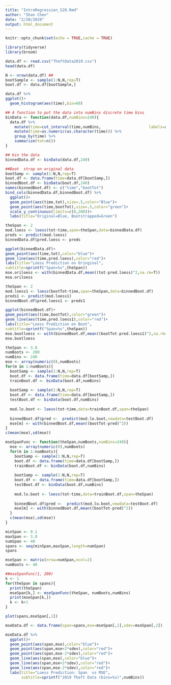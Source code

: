 ```yaml
---
title: "IntroRegression_S20.Rmd"
author: "Shan Chen"
date: "2/20/2020"
output: html_document
---
```

```r
knitr::opts_chunk$set(echo = TRUE,cache = TRUE)

library(tidyverse)
library(broom)

```

```r
data.df <- read.csv("TheftData2019.csv")
head(data.df)
```

```r
N <- nrow(data.df) ##
bootSample <- sample(1:N,N,rep=T)
boot.df <- data.df[bootSample,]
```

```r
data.df %>%
ggplot()+
  geom_histogram(aes(time),bin=60)
```

```r
## A function to put the data into numBins discrete time bins
binData <- function(data.df,numBins=240){
  data.df %>%
    mutate(time=cut_interval(time,numBins,                     labels=as.numeric((1:numBins)*24/numBins))) %>%
    mutate(time=as.numeric(as.character(time))) %>%
    group_by(time) %>%
    summarize(tot=n())
}

## bin the data  
binnedData.df <- binData(data.df,240)

##Boot  strap on original data
bootSamp <- sample(1:N,N,rep=T)
boot.df <- data.frame(time=data.df[bootSamp,])
binnedBoot.df <- binData(boot.df,240)
names(binnedBoot.df) <- c("time","bootTot")
bind_cols(binnedData.df,binnedBoot.df) %>%
  ggplot()+
  geom_point(aes(time,tot),size=.5,color="Blue")+
  geom_point(aes(time,bootTot),size=.5,color="green")+
  scale_y_continuous(limits=c(0,200))+
  labs(title="Original=Blue, Bootstrapped=Green")

```

```r
theSpan <- 2
mod.loess <- loess(tot~time,span=theSpan,data=binnedData.df)
preds <- predict(mod.loess)
binnedData.df$pred.loess <- preds

ggplot(binnedData.df)+
geom_point(aes(time,tot),color="blue")+
geom_line(aes(time,pred.loess),color="red")+
labs(title="Loess Prediction on Oringinal",
subtitle=sprintf("Span=%s",theSpan))
mse.oriloess <- with(binnedData.df,mean((tot-pred.loess)^2,na.rm=T))
mse.oriloess
```

```r
theSpan <- 2
mod.loess1 <- loess(bootTot~time,span=theSpan,data=binnedBoot.df)
preds1 <- predict(mod.loess1)
binnedBoot.df$pred.loess1 <- preds1

ggplot(binnedBoot.df)+
geom_point(aes(time,bootTot),color="green")+
geom_line(aes(time,pred.loess1),color="red")+
labs(title="Loess Prediction on Boot",
subtitle=sprintf("Span=%s",theSpan))
mse.bootloess <- with(binnedBoot.df,mean((bootTot-pred.loess1)^2,na.rm=T))
mse.bootloess
```

```r
theSpan <- 3.8
numBoots <- 200
numBins <- 240
mse <- array(numeric(0),numBoots)
for(m in 1:numBoots){
  bootSamp <- sample(1:N,N,rep=T)
  boot.df <- data.frame(time=data.df[bootSamp,])
  trainBoot.df <- binData(boot.df,numBins)
  
  bootSamp <- sample(1:N,N,rep=T)
  boot.df <- data.frame(time=data.df[bootSamp,])
  testBoot.df <- binData(boot.df,numBins)
  
  mod.lo.boot <- loess(tot~time,data=trainBoot.df,span=theSpan)
  
  binnedBoot.df$pred <-  predict(mod.lo.boot,newdata=testBoot.df)
  mse[m] <- with(binnedBoot.df,mean((bootTot-pred)^2)) 
}
c(mean(mse),sd(mse))

```
```r
mseSpanFunc <- function(theSpan,numBoots,numBins=240){
  mse <- array(numeric(0),numBoots)
  for(m in 1:numBoots){
    bootSamp <- sample(1:N,N,rep=T)
    boot.df <- data.frame(time=data.df[bootSamp,])
    trainBoot.df <- binData(boot.df,numBins)
    
    bootSamp <- sample(1:N,N,rep=T)
    boot.df <- data.frame(time=data.df[bootSamp,])
    testBoot.df <- binData(boot.df,numBins)
    
    mod.lo.boot <- loess(tot~time,data=trainBoot.df,span=theSpan)
    
    binnedBoot.df$pred <-  predict(mod.lo.boot,newdata=testBoot.df)
    mse[m] <- with(binnedBoot.df,mean((bootTot-pred)^2)) 
  }
  c(mean(mse),sd(mse)) 
}
```


```r
minSpan <- 0.1
maxSpan <- 3.0
numSpan <- 40
spans <- seq(minSpan,maxSpan,length=numSpan)
spans
```

```r
mseSpan <- matrix(nrow=numSpan,ncol=2)
numBoots <- 40

##mseSpanFunc(1, 200)
k <- 1
for(theSpan in spans){
  print(theSpan)
  mseSpan[k,] <- mseSpanFunc(theSpan, numBoots,numBins)
  print(mseSpan[k,])
  k <- k+1
}
```

```r
plot(spans,mseSpan[,1])
```

```r
mseData.df <- data.frame(span=spans,mse=mseSpan[,1],sdev=mseSpan[,2])
```

```r
mseData.df %>% 
  ggplot()+
  geom_point(aes(span,mse),color="blue")+
  geom_point(aes(span,mse+2*sdev),color="red")+
  geom_point(aes(span,mse-2*sdev),color="red")+
  geom_line(aes(span,mse),color="blue")+
  geom_line(aes(span,mse+2*sdev),color="red")+
  geom_line(aes(span,mse-2*sdev),color="red")+
  labs(title="Loess Prediction: Span  vs MSE",
       subtitle=sprintf("2019 Theft Data (bins=%s)",numBins))
```